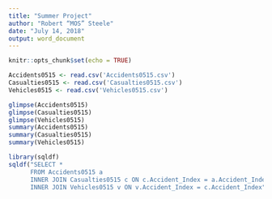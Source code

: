 ```yaml
---
title: "Summer Project"
author: "Robert “MOS” Steele"
date: "July 14, 2018"
output: word_document
---
```


```r
knitr::opts_chunk$set(echo = TRUE)
```

```r
Accidents0515 <- read.csv('Accidents0515.csv')
Casualties0515 <- read.csv('Casualties0515.csv')
Vehicles0515 <- read.csv('Vehicles0515.csv')

glimpse(Accidents0515)
glimpse(Casualties0515)
glimpse(Vehicles0515)
summary(Accidents0515)
summary(Casualties0515)
summary(Vehicles0515)
```

```r
library(sqldf)
sqldf("SELECT *
      FROM Accidents0515 a
      INNER JOIN Casualties0515 c ON c.Accident_Index = a.Accident_Index
      INNER JOIN Vehicles0515 v ON v.Accident_Index = c.Accident_Index")
```

